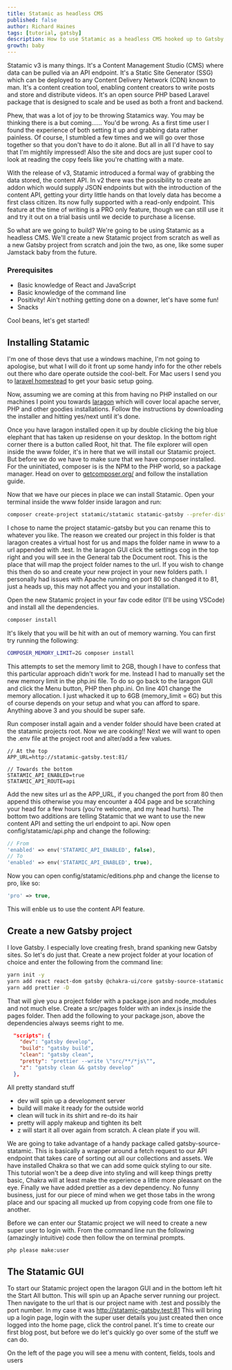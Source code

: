 ```yaml
---
title: Statamic as headless CMS
published: false
author: Richard Haines
tags: [tutorial, gatsby]
description: How to use Statamic as a headless CMS hooked up to Gatsby
growth: baby
---
```


Statamic v3 is many things. It's a Content Management Studio (CMS) where data can be pulled via an API endpoint. It's a Static Site Generator (SSG) which can be deployed to any Content Delivery Network (CDN) known to man. It's a content creation tool, enabling content creators to write posts and store and distribute videos. It's an open source PHP based Laravel package that is designed to scale and be used as both a front and backend.

Phew, that was a lot of joy to be throwing Statamics way. You may be thinking there is a but coming...... You'd be wrong. As a first time user I found the experience of both setting it up and grabbing data rather painless. Of course, I stumbled a few times and we will go over those together so that you don't have to do it alone. But all in all I'd have to say that I'm mightily impressed! Also the site and docs are just super cool to look at reading the copy feels like you're chatting with a mate.

With the release of v3, Statamic introduced a formal way of grabbing the data stored, the content API. In v2 there was the possibility to create an addon which would supply JSON endpoints but with the introduction of the content API, getting your dirty little hands on that lovely data has become a first class citizen. Its now fully supported with a read-only endpoint. This feature at the time of writing is a PRO only feature, though we can still use it and try it out on a trial basis until we decide to purchase a license.

So what are we going to build? We're going to be using Statamic as a headless CMS. We'll create a new Statamic project from scratch as well as a new Gatsby project from scratch and join the two, as one, like some super Jamstack baby from the future.

### Prerequisites

- Basic knowledge of React and JavaScript
- Basic knowledge of the command line
- Positivity! Ain't nothing getting done on a downer, let's have some fun!
- Snacks

Cool beans, let's get started!

## Installing Statamic

I'm one of those devs that use a windows machine, I'm not going to apologise, but what I will do it front up some handy info for the other rebels out there who dare operate outside the cool-belt. For Mac users I send you to [laravel homestead](https://laravel.com/docs/8.x/homestead) to get your basic setup going.

Now, assuming we are coming at this from having no PHP installed on our machines I point you towards [laragon](https://laragon.org/) which will cover local apache server, PHP and other goodies installations. Follow the instructions by downloading the installer and hitting yes/next until it's done.

Once you have laragon installed open it up by double clicking the big blue elephant that has taken up residense on your desktop. In the bottom right corner there is a button called Root, hit that. The file explorer will open inside the www folder, it's in here that we will install our Statamic project. But before we do we have to make sure that we have composer installed. For the uninitiated, composer is is the NPM to the PHP world, so a package manager. Head on over to [getcomposer.org/](https://getcomposer.org/) and follow the installation guide.

Now that we have our pieces in place we can install Statamic. Open your terminal inside the www folder inside laragon and run:

```bash
composer create-project statamic/statamic statamic-gatsby --prefer-dist --stability=dev
```

I chose to name the project statamic-gatsby but you can rename this to whatever you like. The reason we created our project in this folder is that laragon creates a virtual host for us and maps the folder name in www to a url appended with .test. In the laragon GUI click the settings cog in the top right and you will see in the General tab the Document root. This is the place that will map the project folder names to the url. If you wish to change this then do so and create your new project in your new folders path. I personally had issues with Apache running on port 80 so changed it to 81, just a heads up, this may not affect you and your installation.

Open the new Statamic project in your fav code editor (I'll be using VSCode) and install all the dependencies.

```bash
composer install
```

It's likely that you will be hit with an out of memory warning. You can first try running the following:

```bash
COMPOSER_MEMORY_LIMIT=2G composer install
```

This attempts to set the memory limit to 2GB, though I have to confess that this particular approach didn't work for me. Instead I had to manually set the new memory limit in the php.ini file. To do so go back to the laragon GUI and click the Menu button, PHP then php.ini. On line 401 change the memory allocation. I just whacked it up to 6GB (memory_limit = 6G) but this of course depends on your setup and what you can afford to spare. Anything above 3 and you should be super safe.

Run composer install again and a vender folder should have been crated at the statamic projects root. Now we are cooking!! Next we will want to open the .env file at the project root and alter/add a few values.

```.env
// At the top
APP_URL=http://statamic-gatsby.test:81/

// Towards the bottom
STATAMIC_API_ENABLED=true
STATAMIC_API_ROUTE=api
```

Add the new sites url as the APP_URL, if you changed the port from 80 then append this otherwise you may encounter a 404 page and be scratching your head for a few hours (you're welcome, and my head hurts). The bottom two additions are telling Statamic that we want to use the new content API and setting the url endpoint to api. Now open config/statamic/api.php and change the following:

```php
// From
'enabled' => env('STATAMIC_API_ENABLED', false),
// To
'enabled' => env('STATAMIC_API_ENABLED', true),
```

Now you can open config/statamic/editions.php and change the license to pro, like so:

```php
'pro' => true,
```

This will enble us to use the content API feature.

## Create a new Gatsby project

I love Gatsby. I especially love creating fresh, brand spanking new Gatsby sites. So let's do just that. Create a new project folder at your location of choice and enter the following from the command line:

```bash
yarn init -y
yarn add react react-dom gatsby @chakra-ui/core gatsby-source-statamic
yarn add prettier -D
```

That will give you a project folder with a package.json and node_modules and not much else. Create a src/pages folder with an index.js inside the pages folder. Then add the following to your package.json, above the dependencies always seems right to me.

```json
  "scripts": {
    "dev": "gatsby develop",
    "build": "gatsby build",
    "clean": "gatsby clean",
    "pretty": "prettier --write \"src/**/*js\"",
    "z": "gatsby clean && gatsby develop"
  },
```

All pretty standard stuff

- dev will spin up a development server
- build will make it ready for the outside world
- clean will tuck in its shirt and re-do its hair
- pretty will apply makeup and tighten its belt
- z will start it all over again from scratch. A clean plate if you will.

We are going to take advantage of a handy package called gatsby-source-statamic. This is basically a wrapper around a fetch request to our API endpoint that takes care of sorting out all our collections and assets. We have installed Chakra so that we can add some quick styling to our site. This tutorial won't be a deep dive into styling and will keep things pretty basic, Chakra will at least make the experience a little more pleasant on the eye. Finally we have added prettier as a dev dependency. No funny business, just for our piece of mind when we get those tabs in the wrong place and our spacing all mucked up from copying code from one file to another.

Before we can enter our Statamic project we will need to create a new super user to login with. From the command line run the following (amazingly intuitive) code then follow the on terminal prompts.

```bash
php please make:user
```

## The Statamic GUI

To start our Statamic project open the laragon GUI and in the bottom left hit the Start All button. This will spin up an Apache server running our project. Then navigate to the url that is our project name with .test and possibly the port number. In my case it was http://statamic-gatsby.test:81 This will bring up a login page, login with the super user details you just created then once logged into the home page, click the control panel. It's time to create our first blog post, but before we do let's quickly go over some of the stuff we can do.

On the left of the page you will see a menu with content, fields, tools and users
